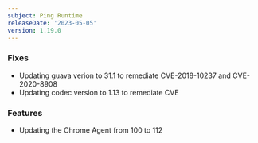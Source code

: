 ```yaml
---
subject: Ping Runtime
releaseDate: '2023-05-05'
version: 1.19.0
---
```


### Fixes
* Updating guava verion to 31.1 to remediate CVE-2018-10237 and CVE-2020-8908 
* Updating codec version to 1.13 to remediate CVE

### Features 
* Updating the Chrome Agent from 100 to 112
